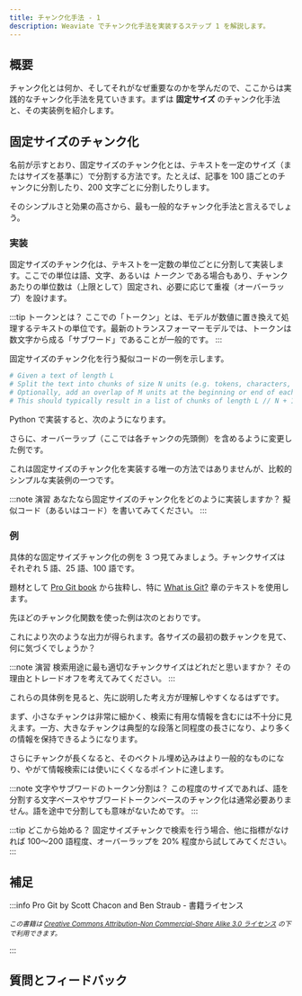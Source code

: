 ```yaml
---
title: チャンク化手法 - 1
description: Weaviate でチャンク化手法を実装するステップ 1 を解説します。
---
```



<!-- import imageUrl from '../../tmp_images/academy_placeholder.jpg';

<img src={imageUrl} alt="Image alt" width="75%"/> -->


<PreviewUnit />

## <i class="fa-solid fa-square-chevron-right"></i> 概要

チャンク化とは何か、そしてそれがなぜ重要なのかを学んだので、ここからは実践的なチャンク化手法を見ていきます。まずは **固定サイズ** のチャンク化手法と、その実装例を紹介します。

## <i class="fa-solid fa-square-chevron-right"></i> 固定サイズのチャンク化

名前が示すとおり、固定サイズのチャンク化とは、テキストを一定のサイズ（またはサイズを基準に）で分割する方法です。たとえば、記事を 100 語ごとのチャンクに分割したり、200 文字ごとに分割したりします。

そのシンプルさと効果の高さから、最も一般的なチャンク化手法と言えるでしょう。

### <i class="fa-solid fa-chalkboard"></i> 実装

固定サイズのチャンク化は、テキストを一定数の単位ごとに分割して実装します。ここでの単位は語、文字、あるいは *トークン* である場合もあり、チャンクあたりの単位数は（上限として）固定され、必要に応じて重複（オーバーラップ）を設けます。

:::tip トークンとは？
ここでの「トークン」とは、モデルが数値に置き換えて処理するテキストの単位です。最新のトランスフォーマーモデルでは、トークンは数文字から成る「サブワード」であることが一般的です。
:::

固定サイズのチャンク化を行う擬似コードの一例を示します。

```python
# Given a text of length L
# Split the text into chunks of size N units (e.g. tokens, characters, words)
# Optionally, add an overlap of M units at the beginning or end of each chunk (from the previous or next chunk)
# This should typically result in a list of chunks of length L // N + 1
```

Python で実装すると、次のようになります。

<Tabs groupId="languages">
<TabItem value="py" label="Python">
<FilteredTextBlock
  text={CodeFixedSizeChunking}
  startMarker="# START Vanilla fixed size chunker"
  endMarker="# END Vanilla fixed size chunker"
  language="py"
/>
</TabItem>
</Tabs>

さらに、オーバーラップ（ここでは各チャンクの先頭側）を含めるように変更した例です。

<Tabs groupId="languages">
<TabItem value="py" label="Python">
<FilteredTextBlock
  text={CodeFixedSizeChunking}
  startMarker="# START Fixed size chunker with overlap"
  endMarker="# END Fixed size chunker with overlap"
  language="py"
/>
</TabItem>
</Tabs>

これは固定サイズのチャンク化を実装する唯一の方法ではありませんが、比較的シンプルな実装例の一つです。

:::note 演習
あなたなら固定サイズのチャンク化をどのように実装しますか？ 擬似コード（あるいはコード）を書いてみてください。
:::

### <i class="fa-solid fa-code"></i> 例

具体的な固定サイズチャンク化の例を 3 つ見てみましょう。チャンクサイズはそれぞれ 5 語、25 語、100 語です。

題材として [Pro Git book](https://git-scm.com/book/en/v2) から抜粋し、特に [What is Git?](https://github.com/progit/progit2/blob/main/book/01-introduction/sections/what-is-git.asc) 章のテキストを使用します。

先ほどのチャンク化関数を使った例は次のとおりです。

<Tabs groupId="languages">
<TabItem value="py" label="Python">
<FilteredTextBlock
  text={CodeFixedSizeChunking}
  startMarker="# START Get fixed-size chunks examples"
  endMarker="# END Get fixed-size chunks examples"
  language="py"
/>
</TabItem>
</Tabs>

これにより次のような出力が得られます。各サイズの最初の数チャンクを見て、何に気づくでしょうか？

:::note 演習
検索用途に最も適切なチャンクサイズはどれだと思いますか？ その理由とトレードオフを考えてみてください。
:::

<Tabs groupId="languages">
<TabItem value="5" label="5 語ごと">
<FilteredTextBlock
  text={CodeFixedSizeChunking}
  startMarker="# START Chunking by 5 words - outputs"
  endMarker="# END Chunking by 5 words - outputs"
  language="text"
/>
</TabItem>
<TabItem value="25" label="25 語ごと">
<FilteredTextBlock
  text={CodeFixedSizeChunking}
  startMarker="# START Chunking by 25 words - outputs"
  endMarker="# END Chunking by 25 words - outputs"
  language="text"
/>
</TabItem>
<TabItem value="100" label="100 語ごと">
<FilteredTextBlock
  text={CodeFixedSizeChunking}
  startMarker="# START Chunking by 100 words - outputs"
  endMarker="# END Chunking by 100 words - outputs"
  language="text"
/>
</TabItem>
</Tabs>

これらの具体例を見ると、先に説明した考え方が理解しやすくなるはずです。

まず、小さなチャンクは非常に細かく、検索に有用な情報を含むには不十分に見えます。一方、大きなチャンクは典型的な段落と同程度の長さになり、より多くの情報を保持できるようになります。

さらにチャンクが長くなると、そのベクトル埋め込みはより一般的なものになり、やがて情報検索には使いにくくなるポイントに達します。

:::note 文字やサブワードのトークン分割は？
この程度のサイズであれば、語を分割する文字ベースやサブワードトークンベースのチャンク化は通常必要ありません。語を途中で分割しても意味がないためです。
:::

:::tip どこから始める？
固定サイズチャンクで検索を行う場合、他に指標がなければ 100〜200 語程度、オーバーラップを 20% 程度から試してみてください。
:::

## <i class="fa-solid fa-square-chevron-right"></i> 補足

:::info Pro Git by Scott Chacon and Ben Straub - 書籍ライセンス

<small>*この書籍は <a href="https://creativecommons.org/licenses/by-nc-sa/3.0/">Creative Commons Attribution-Non Commercial-Share Alike 3.0 ライセンス</a> の下で利用できます。*</small>

:::

<!-- ## <i class="fa-solid fa-square-chevron-right"></i> Review

<Quiz questions={varName} />

Any quiz questions

### <i class="fa-solid fa-pen-to-square"></i> Review exercise

:::note <i class="fa-solid fa-square-terminal"></i> Exercise
Try out ...
:::

### <i class="fa-solid fa-lightbulb-on"></i> Key takeaways

:::info
Add summary
::: -->

## 質問とフィードバック


<DocsFeedback/>

<!-- import Quiz from '/src/components/Academy/quiz.js'
const varName = [{
  questionText: 'questionText',
  answerOptions: [
    {
      answerText: 'answerOne',
      isCorrect: false,
      feedback: 'feedbackOne',
    },
    {
      answerText: 'answerTwo',
      isCorrect: false,
      feedback: 'feedbackTwo',
    },
    {
      answerText: 'answerThree',
      isCorrect: false,
      feedback: 'feedbackThree',
    },
  ]
}]; -->